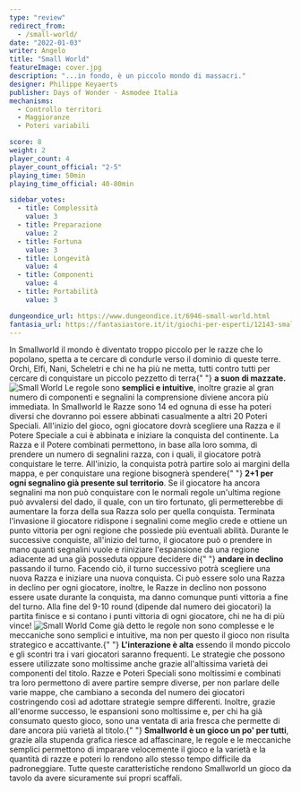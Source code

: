 ```yaml
---
type: "review"
redirect_from:
  - /small-world/
date: "2022-01-03"
writer: Angelo
title: "Small World"
featureImage: cover.jpg
description: "...in fondo, è un piccolo mondo di massacri."
designer: Philippe Keyaerts
publisher: Days of Wonder - Asmodee Italia
mechanisms:
  - Controllo territori
  - Maggioranze
  - Poteri variabili

score: 8
weight: 2
player_count: 4
player_count_official: "2-5"
playing_time: 50min
playing_time_official: 40-80min

sidebar_votes:
  - title: Complessità
    value: 3
  - title: Preparazione
    value: 2
  - title: Fortuna
    value: 3
  - title: Longevità
    value: 4
  - title: Componenti
    value: 4
  - title: Portabilità
    value: 3

dungeondice_url: https://www.dungeondice.it/6946-small-world.html
fantasia_url: https://fantasiastore.it/it/giochi-per-esperti/12143-small-world-eng.html
---
```


<Setting>
  In Smallworld il mondo è diventato troppo piccolo per le razze che lo
  popolano, spetta a te cercare di condurle verso il dominio di queste terre.
  Orchi, Elfi, Nani, Scheletri e chi ne ha più ne metta, tutti contro tutti per
  cercare di conquistare un piccolo pezzetto di terra{" "}
  <strong>a suon di mazzate.</strong>
</Setting>

<img src="./game1.jpg" alt="Small World" />

<Rules>
  Le regole sono <strong>semplici e intuitive</strong>, inoltre grazie al gran
  numero di componenti e segnalini la comprensione diviene ancora più immediata.
  In Smallworld le Razze sono 14 ed ognuna di esse ha poteri diversi che
  dovranno poi essere abbinati casualmente a altri 20 Poteri Speciali.
  All'inizio del gioco, ogni giocatore dovrà scegliere una Razza e il Potere
  Speciale a cui è abbinata e iniziare la conquista del continente. La Razza e
  il Potere combinati permettono, in base alla loro somma, di prendere un numero
  di segnalini razza, con i quali, il giocatore potrà conquistare le terre.
  All'inizio, la conquista potrà partire solo ai margini della mappa, e per
  conquistare una regione bisognerà spendere{" "}
  <strong>2+1 per ogni segnalino già presente sul territorio</strong>. Se il
  giocatore ha ancora segnalini ma non può conquistare con le normali regole
  un'ultima regione può avvalersi del dado, il quale, con un tiro fortunato, gli
  permetterebbe di aumentare la forza della sua Razza solo per quella conquista.
  Terminata l'invasione il giocatore ridispone i segnalini come meglio crede e
  ottiene un punto vittoria per ogni regione che possiede più eventuali abilità.
  Durante le successive conquiste, all'inizio del turno, il giocatore può o
  prendere in mano quanti segnalini vuole e riiniziare l'espansione da una
  regione adiacente ad una già posseduta oppure decidere di{" "}
  <strong>andare in declino</strong> passando il turno. Facendo ciò, il turno
  successivo potrà scegliere una nuova Razza e iniziare una nuova conquista. Ci
  può essere solo una Razza in declino per ogni giocatore, inoltre, le Razze in
  declino non possono essere usate durante la conquista, ma danno comunque punti
  vittoria a fine del turno. Alla fine del 9-10 round (dipende dal numero dei
  giocatori) la partita finisce e si contano i punti vittoria di ogni giocatore,
  chi ne ha di più vince!
</Rules>

<img src="./game2.jpg" alt="Small World" />

<Feedback>
  Come già detto le regole non sono complesse e le meccaniche sono semplici e
  intuitive, ma non per questo il gioco non risulta strategico e accattivante.{" "}
  <strong>L'interazione è alta</strong> essendo il mondo piccolo e gli scontri
  tra i vari giocatori saranno frequenti. Le strategie che possono essere
  utilizzate sono moltissime anche grazie all'altissima varietà dei componenti
  del titolo. Razze e Poteri Speciali sono moltissimi e combinati tra loro
  permettono di avere partire sempre diverse, per non parlare delle varie mappe,
  che cambiano a seconda del numero dei giocatori costringendo così ad adottare
  strategie sempre differenti. Inoltre, grazie all'enorme successo, le
  espansioni sono moltissime e, per chi ha già consumato questo gioco, sono una
  ventata di aria fresca che permette di dare ancora più varietà al titolo.{" "}
  <strong>Smallworld è un gioco un po' per tutti</strong>, grazie alla stupenda
  grafica riesce ad affascinare, le regole e le meccaniche semplici permettono
  di imparare velocemente il gioco e la varietà e la quantità di razze e poteri
  lo rendono allo stesso tempo difficile da padroneggiare. Tutte queste
  caratteristiche rendono Smallworld un gioco da tavolo da avere sicuramente sui
  propri scaffali.
</Feedback>

<Instagram id="CYQ8dE3FK7b" />
